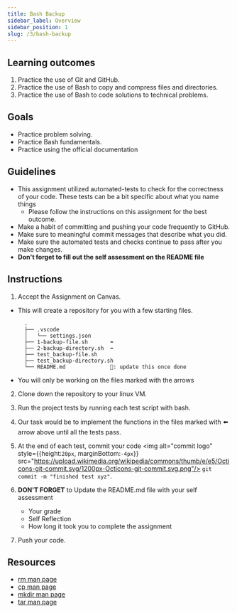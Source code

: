 ```yaml
---
title: Bash Backup
sidebar_label: Overview
sidebar_position: 1
slug: /3/bash-backup
---
```

## Learning outcomes
1. Practice the use of Git and GitHub.
2. Practice the use of Bash to copy and compress files and directories.
3. Practice the use of Bash to code solutions to technical problems.

## Goals
- Practice problem solving.
- Practice Bash fundamentals.
- Practice using the official documentation

## Guidelines
* This assignment utilized automated-tests to check for the correctness of your code. These tests can be a bit specific about what you name things
  * Please follow the instructions on this assignment for the best outcome.
* Make a habit of committing and pushing your code frequently to GitHub.
* Make sure to meaningful commit messages that describe what you did.
* Make sure the automated tests and checks continue to pass after you make changes.
* **Don't forget to fill out the self assessment on the README file**

## Instructions
1. Accept the Assignment on Canvas.
  * This will create a repository for you with a few starting files.
    ```
      .
      ├── .vscode
      │   └── settings.json
      ├── 1-backup-file.sh       ⬅️
      ├── 2-backup-directory.sh  ⬅️
      ├── test_backup-file.sh
      ├── test_backup-directory.sh
      └── README.md              🔼: update this once done
    ```
  * You will only be working on the files marked with the arrows
2. Clone down the repository to your linux VM.
4. Run the project tests by running each test script with bash.
5. Our task would be to implement the functions in the files marked with ⬅️ arrow above until all the tests pass.
6. At the end of each test, commit your code <img alt="commit logo" style={{height:`20px`, marginBottom:`-4px`}} src="https://upload.wikimedia.org/wikipedia/commons/thumb/e/e5/Octicons-git-commit.svg/1200px-Octicons-git-commit.svg.png"/> `git commit -m "finished test xyz"`.

7. **DON'T FORGET** to Update the README.md file with your self assessment
    * Your grade
    * Self Reflection
    * How long it took you to complete the assignment
8. Push your code.


## Resources
- [rm man page](https://ss64.com/bash/rm.html)
- [cp man page](https://ss64.com/bash/cp.html)
- [mkdir man page](https://ss64.com/bash/mkdir.html)
- [tar man page](https://ss64.com/bash/tar.html)
